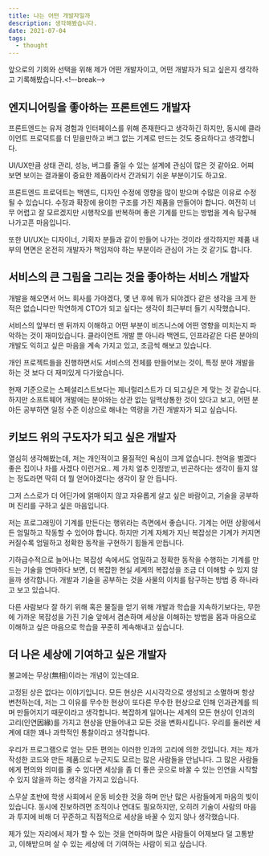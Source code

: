 ```yaml
---
title: 나는 어떤 개발자일까
description: 생각해봤습니다.
date: 2021-07-04
tags:
  - thought
---
```


앞으로의 기회와 선택을 위해 제가 어떤 개발자이고, 어떤 개발자가 되고 싶은지 생각하고 기록해봤습니다.<!–-break-–>

## 엔지니어링을 좋아하는 프론트엔드 개발자

프론트엔드는 유저 경험과 인터페이스를 위해 존재한다고 생각하긴 하지만, 동시에 클라이언트 프로덕트를 더 믿을만하고 버그 없는 기계로 만드는 것도 중요하다고 생각합니다.

UI/UX만큼 상태 관리, 성능, 버그를 줄일 수 있는 설계에 관심이 많은 것 같아요. 어찌 보면 보이는 결과물이 중요한 제품이라서 간과되기 쉬운 부분이기도 하고요.

프론트엔드 프로덕트는 백엔드, 디자인 수정에 영향을 많이 받으며 수많은 이유로 수정될 수 있습니다. 수정과 확장에 용이한 구조를 가진 제품을 만들어야 합니다. 여전히 너무 어렵고 잘 모르겠지만 시행착오를 반복하며 좋은 기계를 만드는 방법을 계속 탐구해 나가고픈 마음입니다.

또한 UI/UX는 디자이너, 기획자 분들과 같이 만들어 나가는 것이라 생각하지만 제품 내부의 면면은 온전히 개발자가 책임져야 하는 부분이라 관심이 가는 것 같기도 합니다.

## 서비스의 큰 그림을 그리는 것을 좋아하는 서비스 개발자

개발을 해오면서 어느 회사를 가야겠다, 몇 년 후에 뭐가 되야겠다 같은 생각을 크게 한 적은 없습니다만 막연하게 CTO가 되고 싶다는 생각이 최근부터 들기 시작했습니다.

서비스의 앞부터 맨 뒤까지 이해하고 어떤 부분이 비즈니스에 어떤 영향을 미치는지 파악하는 것이 재미있습니다. 클라이언트 개발 뿐 아니라 백엔드, 인프라같은 다른 분야의 개발도 익히고 싶은 마음을 계속 가지고 있고, 조금씩 해보고 있습니다.

개인 프로젝트들을 진행하면서도 서비스의 전체를 만들어보는 것이, 특정 분야 개발을 하는 것 보다 더 재미있게 다가왔습니다.

현재 기준으로는 스페셜리스트보다는 제너럴리스트가 더 되고싶은 게 맞는 것 같습니다. 하지만 소프트웨어 개발에는 분야와는 상관 없는 일맥상통한 것이 있다고 보고, 어떤 분야든 공부하면 일정 수준 이상으로 해내는 역량을 가진 개발자가 되고 싶습니다.

## 키보드 위의 구도자가 되고 싶은 개발자

열심히 생각해봤는데, 저는 개인적이고 물질적인 욕심이 크게 없습니다. 천억을 벌겠다 좋은 집이나 차를 사겠다 이런거요.. 제 가치 얼추 인정받고, 빈곤하다는 생각이 들지 않는 정도라면 딱히 더 뭘 얻어야겠다는 생각이 잘 안 듭니다.

그저 스스로가 더 어딘가에 얽매이지 않고 자유롭게 살고 싶은 바람이고, 기술을 공부하며 진리를 구하고 싶은 마음입니다.

저는 프로그래밍이 기계를 만든다는 행위라는 측면에서 좋습니다. 기계는 어떤 상황에서든 엄밀하고 작동할 수 있어야 합니다. 하지만 기계 자체가 지닌 복잡성은 기계가 커지면 커질수록 엄밀하고 정확한 동작을 구현하기 힘들게 만듭니다.

기하급수적으로 늘어나는 복잡성 속에서도 엄밀하고 정확한 동작을 수행하는 기계를 만드는 기술을 연마하다 보면, 더 복잡한 현실 세계의 복잡성을 조금 더 이해할 수 있지 않을까 생각합니다. 개발과 기술을 공부하는 것을 사물의 이치를 탐구하는 방법 중 하나라고 보고 있습니다.

다른 사람보다 잘 하기 위해 혹은 물질을 얻기 위해 개발과 학습을 지속하기보다는, 무한에 가까운 복잡성을 가진 기술 앞에서 겸손하며 세상을 이해하는 방법을 몸과 마음으로 이해하고 싶은 마음으로 학습을 꾸준히 계속해내고 싶습니다.

## 더 나은 세상에 기여하고 싶은 개발자

불교에는 무상(無相)이라는 개념이 있는데요.

고정된 상은 없다는 이야기입니다. 모든 현상은 시시각각으로 생성되고 소멸하며 항상 변천하는데, 저는 그 이유를 무수한 현상이 또다른 무수한 현상으로 인해 인과관계를 띄며 만들어지기 때문이라고 생각합니다. 복잡하게 일어나는 세계의 모든 현상이 인과의 고리(인연因緣)를 가지고 현상을 만들어내고 모든 것을 변화시킵니다. 우리를 둘러싼 세계에 대한 꽤나 과학적인 통찰이라고 생각합니다.

우리가 프로그램으로 얻는 모든 편의는 이러한 인과의 고리에 의한 것입니다. 저는 제가 작성한 코드와 만든 제품으로 누군지도 모르는 많은 사람들을 만납니다. 그 많은 사람들에게 편의와 의미를 줄 수 있다면 세상을 좀 더 좋은 곳으로 바꿀 수 있는 인연을 시작할 수 있지 않을까 하는 생각을 가지고 있습니다.

스무살 초반에 학생 사회에서 운동 비슷한 것을 하며 만난 많은 사람들에게 마음의 빚이 있습니다. 동시에 진보하려면 조직이나 연대도 필요하지만, 오히려 기술이 사람의 마음과 투지에 비해 더 꾸준하고 직접적으로 세상을 바꿀 수 있지 않나 생각했습니다.

제가 있는 자리에서 제가 할 수 있는 것을 연마하며 많은 사람들이 어제보다 덜 고통받고, 이해받으며 살 수 있는 세상에 더 기여하는 사람이 되고 싶습니다.
